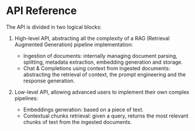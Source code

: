 # API Reference

The API is divided in two logical blocks:

1. High-level API, abstracting all the complexity of a RAG (Retrieval Augmented Generation) pipeline implementation:
    - Ingestion of documents: internally managing document parsing, splitting, metadata extraction,
      embedding generation and storage.
    - Chat & Completions using context from ingested documents: abstracting the retrieval of context, the prompt
      engineering and the response generation.

2. Low-level API, allowing advanced users to implement their own complex pipelines:
    - Embeddings generation: based on a piece of text.
    - Contextual chunks retrieval: given a query, returns the most relevant chunks of text from the ingested
      documents.
